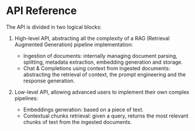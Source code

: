 # API Reference

The API is divided in two logical blocks:

1. High-level API, abstracting all the complexity of a RAG (Retrieval Augmented Generation) pipeline implementation:
    - Ingestion of documents: internally managing document parsing, splitting, metadata extraction,
      embedding generation and storage.
    - Chat & Completions using context from ingested documents: abstracting the retrieval of context, the prompt
      engineering and the response generation.

2. Low-level API, allowing advanced users to implement their own complex pipelines:
    - Embeddings generation: based on a piece of text.
    - Contextual chunks retrieval: given a query, returns the most relevant chunks of text from the ingested
      documents.
